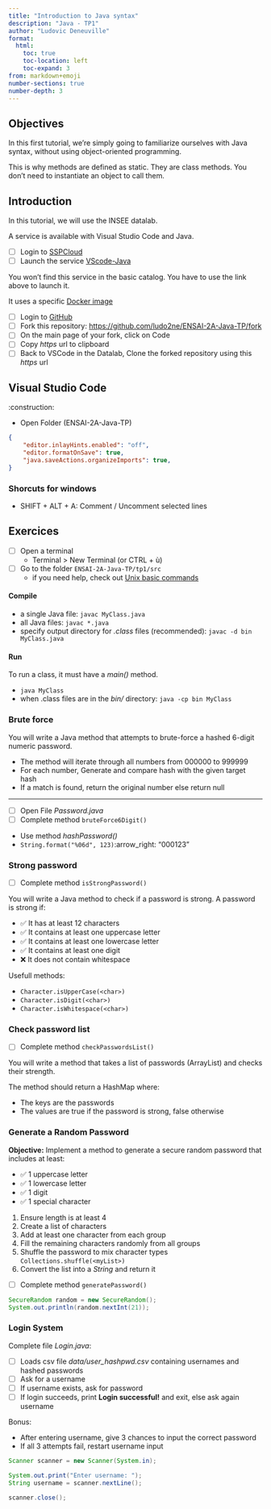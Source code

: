 ```yaml
---
title: "Introduction to Java syntax"
description: "Java - TP1"
author: "Ludovic Deneuville"
format:
  html:
    toc: true
    toc-location: left
    toc-expand: 3
from: markdown+emoji
number-sections: true
number-depth: 3
---
```



## Objectives {.unnumbered}

In this first tutorial, we're simply going to familiarize ourselves with Java syntax, without using object-oriented programming.

This is why methods are defined as static. They are class methods. You don't need to instantiate an object to call them.

## Introduction

In this tutorial, we will use the INSEE datalab.

A service is available with Visual Studio Code and Java.

- [ ] Login to [SSPCloud](https://datalab.sspcloud.fr){target="_blank"}
- [ ] Launch the service [VScode-Java](https://datalab.sspcloud.fr/launcher/ide/vscode-python?version=1.11.26&autoLaunch=true&service.image.custom.enabled=true&service.image.custom.version=%C2%ABodysseu%2Fonyxia-vscode-java%3Aj21%C2%BB){target="_blank"}

::: {.callout-important}
You won't find this service in the basic catalog. You have to use the link above to launch it.

It uses a specific [Docker image](https://github.com/odysseu/onyxia-datascience-images/blob/main/vscode-java/Dockerfile){target="_blank"}
:::

- [ ] Login to [GitHub](https://github.com/){target="_blank"}
- [ ] Fork this repository: <https://github.com/ludo2ne/ENSAI-2A-Java-TP/fork>{target="_blank"}
- [ ] On the main page of your fork, click on [Code]{.green-button}
- [ ] Copy *https* url to clipboard
- [ ] Back to VSCode in the Datalab, Clone the forked repository using this *https* url


## Visual Studio Code {.unnumbered}

:construction:

- Open Folder (ENSAI-2A-Java-TP) 

```.json
{
    "editor.inlayHints.enabled": "off",
    "editor.formatOnSave": true,
    "java.saveActions.organizeImports": true,
}
```

### Shorcuts for windows

- SHIFT + ALT + A: Comment / Uncomment selected lines

## Exercices

- [ ] Open a terminal
  - Terminal > New Terminal (or CTRL + ù)
- [ ] Go to the folder `ENSAI-2A-Java-TP/tp1/src`
  - if you need help, check out [Unix basic commands](https://ludo2ne.github.io/Git-tuto/doc/presentation.html#commandes-unix){target="_blank"}

#### Compile

- a single Java file: `javac MyClass.java`
- all Java files: `javac *.java`
- specify output directory for *.class* files (recommended): `javac -d bin MyClass.java`

#### Run

::: {.callout-important}
To run a class, it must have a *main()* method.
:::

- `java MyClass`
-  when .class files are in the *bin/* directory: `java -cp bin MyClass`

### Brute force

You will write a Java method that attempts to brute-force a hashed 6-digit numeric password.

- The method will iterate through all numbers from 000000 to 999999
- For each number, Generate and compare hash with the given target hash
- If a match is found, return the original number else return null

---

- [ ] Open File *Password.java*
- [ ] Complete method `bruteForce6Digit()`


::: {.callout-tip}
- Use method *hashPassword()*
- `String.format("%06d", 123)`:arrow_right: "000123"
:::


### Strong password

- [ ] Complete method `isStrongPassword()`

You will write a Java method to check if a password is strong. A password is strong if:

- ✅ It has at least 12 characters
- ✅ It contains at least one uppercase letter
- ✅ It contains at least one lowercase letter
- ✅ It contains at least one digit
- ❌ It does not contain whitespace

::: {.callout-tip}
Usefull methods:

- `Character.isUpperCase(<char>)`
- `Character.isDigit(<char>)`
- `Character.isWhitespace(<char>)`
:::


### Check password list

- [ ] Complete method `checkPasswordsList()`

You will write a method that takes a list of passwords (ArrayList<String>) and checks their strength. 

The method should return a HashMap where:

- The keys are the passwords
- The values are true if the password is strong, false otherwise

### Generate a Random Password

**Objective:** Implement a method to generate a secure random password that includes at least:  

- ✅ 1 uppercase letter  
- ✅ 1 lowercase letter  
- ✅ 1 digit  
- ✅ 1 special character  

1. Ensure length is at least 4
2. Create a list of characters
3. Add at least one character from each group  
4. Fill the remaining characters randomly from all groups
5. Shuffle the password to mix character types `Collections.shuffle(<myList>)`
6. Convert the list into a *String* and return it

- [ ] Complete method `generatePassword()`

::: {.callout-tip title="Generate random int between 0 and 20"}
```.java
SecureRandom random = new SecureRandom();
System.out.println(random.nextInt(21));
```
:::


### Login System

Complete file *Login.java*:

- [ ] Loads csv file *data/user_hashpwd.csv* containing usernames and hashed passwords
- [ ] Ask for a username
- [ ] If username exists, ask for password
- [ ] If login succeeds, print **Login successful!** and exit, else ask again username

Bonus:

- After entering username, give 3 chances to input the correct password
- If all 3 attempts fail, restart username input

::: {.callout-tip title="Use a Scanner"}
```.java
Scanner scanner = new Scanner(System.in);

System.out.print("Enter username: ");
String username = scanner.nextLine();

scanner.close();
```
:::

